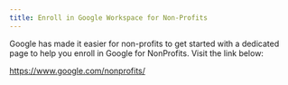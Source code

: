 ```yaml
---
title: Enroll in Google Workspace for Non-Profits
---
```


Google has made it easier for non-profits to get started with a dedicated page to help you enroll in Google for NonProfits. Visit the link below:

https://www.google.com/nonprofits/